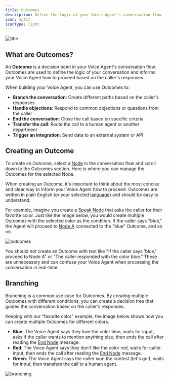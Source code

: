 ```yaml
---
title: Outcomes
description: Define the logic of your Voice Agent's conversation flow
icon: split
iconType: light
---
```


![title](/images/ui/node-with-outcomes.png)

## What are Outcomes?

An **Outcome** is a decision point in your Voice Agent's conversation flow. Outcomes are used to define the logic of your conversation and informs your Voice Agent how to proceed based on the caller's responses.

When building your Voice Agent, you can use Outcomes to:

- **Branch the conversation**: Create different paths based on the caller's responses
- **Handle objections**: Respond to common objections or questions from the caller
- **End the conversation**: Close the call based on specific criteria
- **Transfer the call**: Route the call to a human agent or another department
- **Trigger an integration**: Send data to an external system or API

## Creating an Outcome

To create an Outcome, select a [Node](/build/agent-builder/nodes) in the conversation flow and scroll down to the Outcomes section. Here is where you can manage the Outcomes for the selected Node.

When creating an Outcome, it's important to think about the most concise and clear way to inform your Voice Agent how to proceed. Outcomes are written in plain English (or your selected [language](/resources/faq#what-languages-does-thoughtly-support)) and should be easy to understand.

For example, imagine you create a [Speak Node](/build/agent-builder/nodes#speak-node) that asks the caller for their favorite color. Just like the image below, you would create multiple Outcomes with the selected color as the condition. If the caller says "blue," the Agent will proceed to [Node A](/build/agent-builder/nodes) connected to the "blue" Outcome, and so on.

![outcomes](/images/ui/outcomes.png)

<Warning>You should *not* create an Outcome with text like "If the caller says 'blue,' proceed to Node A" or "The caller responded with the color blue." These are unnecessary and can confuse your Voice Agent when processing the conversation in real-time.</Warning>

## Branching

Branching is a common use case for Outcomes. By creating multiple Outcomes with different conditions, you can create a decision tree that guides the conversation based on the caller's responses.

Keeping with our "favorite color" example, the image below shows how you can create multiple Outcomes for different colors.

- **Blue**: The Voice Agent says they love the color blue, waits for input, asks if the caller wants to mention anything else, then ends the call after reading the [End Node](/build/agent-builder/nodes#end-node) message.
- **Red**: The Voice Agent says they don't like the color red, waits for caller input, then ends the call after reading the [End Node](/build/agent-builder/nodes#end-node) message.
- **Green**: The Voice Agent says the caller won the contest (let's go!), waits for input, then transfers the call to a human agent.

![branching](/images/gifs/branching.gif)


<NextSection
	title="Variables"
	icon="brackets-curly"
	href="/build/agent-builder/variables"
	description="Learn how to use Variables to store and retrieve information during a call ->"
/>
